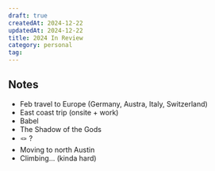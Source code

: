 ```yaml
---
draft: true
createdAt: 2024-12-22
updatedAt: 2024-12-22
title: 2024 In Review
category: personal
tag:
---
```


## Notes

- Feb travel to Europe (Germany, Austra, Italy, Switzerland)
- East coast trip (onsite + work)
- Babel
- The Shadow of the Gods
- 🪢 ?
- Moving to north Austin
- Climbing... (kinda hard)

